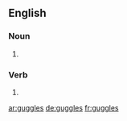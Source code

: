==English==

===Noun===
{{head|en|plural}}

# {{plural of|guggle|lang=en}}

===Verb===
{{head|en|verb form}}

# {{en-third-person singular of|guggle}}

[[ar:guggles]]
[[de:guggles]]
[[fr:guggles]]